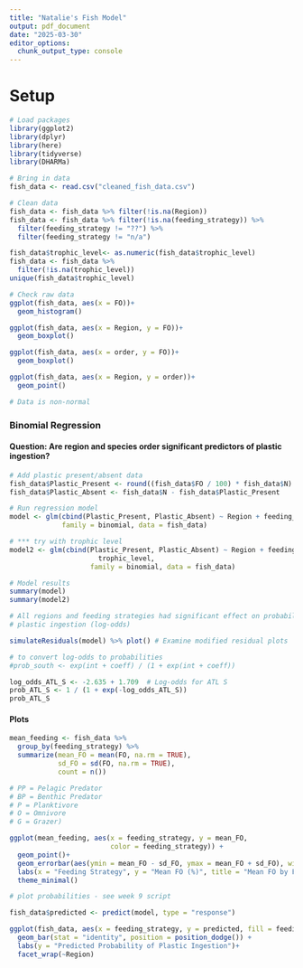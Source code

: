 ```yaml
---
title: "Natalie's Fish Model"
output: pdf_document
date: "2025-03-30"
editor_options: 
  chunk_output_type: console
---
```


# Setup

```r
# Load packages
library(ggplot2)
library(dplyr)
library(here)
library(tidyverse)
library(DHARMa)

# Bring in data
fish_data <- read.csv("cleaned_fish_data.csv")

# Clean data
fish_data <- fish_data %>% filter(!is.na(Region))
fish_data <- fish_data %>% filter(!is.na(feeding_strategy)) %>% 
  filter(feeding_strategy != "??") %>% 
  filter(feeding_strategy != "n/a")

fish_data$trophic_level<- as.numeric(fish_data$trophic_level)
fish_data <- fish_data %>% 
  filter(!is.na(trophic_level))
unique(fish_data$trophic_level)

# Check raw data
ggplot(fish_data, aes(x = FO))+
  geom_histogram()

ggplot(fish_data, aes(x = Region, y = FO))+
  geom_boxplot()

ggplot(fish_data, aes(x = order, y = FO))+
  geom_boxplot()

ggplot(fish_data, aes(x = Region, y = order))+
  geom_point()

# Data is non-normal

```

### Binomial Regression

#### Question: Are region and species order significant predictors of plastic ingestion?

```r
# Add plastic present/absent data
fish_data$Plastic_Present <- round((fish_data$FO / 100) * fish_data$N)
fish_data$Plastic_Absent <- fish_data$N - fish_data$Plastic_Present

# Run regression model
model <- glm(cbind(Plastic_Present, Plastic_Absent) ~ Region + feeding_strategy, 
             family = binomial, data = fish_data)

# *** try with trophic level
model2 <- glm(cbind(Plastic_Present, Plastic_Absent) ~ Region + feeding_strategy +
                      trophic_level,
                    family = binomial, data = fish_data)

# Model results
summary(model)
summary(model2)

# All regions and feeding strategies had significant effect on probability of 
# plastic ingestion (log-odds) 

simulateResiduals(model) %>% plot() # Examine modified residual plots

# to convert log-odds to probabilities
#prob_south <- exp(int + coeff) / (1 + exp(int + coeff))

log_odds_ATL_S <- -2.635 + 1.709  # Log-odds for ATL S
prob_ATL_S <- 1 / (1 + exp(-log_odds_ATL_S))
prob_ATL_S 
```

#### Plots

```r


mean_feeding <- fish_data %>% 
  group_by(feeding_strategy) %>% 
  summarize(mean_FO = mean(FO, na.rm = TRUE),
            sd_FO = sd(FO, na.rm = TRUE),
            count = n())

# PP = Pelagic Predator
# BP = Benthic Predator
# P = Planktivore
# O = Omnivore
# G = Grazer)

ggplot(mean_feeding, aes(x = feeding_strategy, y = mean_FO, 
                         color = feeding_strategy)) +
  geom_point()+
  geom_errorbar(aes(ymin = mean_FO - sd_FO, ymax = mean_FO + sd_FO), width = 0.2) +
  labs(x = "Feeding Strategy", y = "Mean FO (%)", title = "Mean FO by Feeding Strategy") +
  theme_minimal()

# plot probabilities - see week 9 script

fish_data$predicted <- predict(model, type = "response")

ggplot(fish_data, aes(x = feeding_strategy, y = predicted, fill = feeding_strategy)) +
  geom_bar(stat = "identity", position = position_dodge()) +
  labs(y = "Predicted Probability of Plastic Ingestion")+
  facet_wrap(~Region)
```


